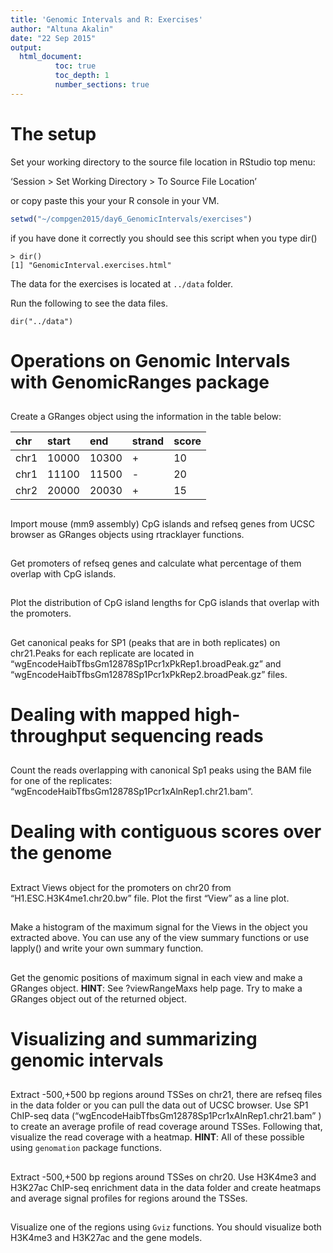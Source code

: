 ```yaml
---
title: 'Genomic Intervals and R: Exercises'
author: "Altuna Akalin"
date: "22 Sep 2015"
output: 
  html_document:
          toc: true
          toc_depth: 1
          number_sections: true
---
```




# The setup

Set your working directory to the source file location in RStudio top menu:

'Session > Set Working Directory > To Source File Location'

or copy paste this your your R console in your VM.

```r
setwd("~/compgen2015/day6_GenomicIntervals/exercises")

```

if you have done it correctly you should see this script when you type dir()


```
> dir()
[1] "GenomicInterval.exercises.html"
```

The data for the exercises is located at `../data` folder.

Run the following to see the data files.
```
dir("../data")
```

# Operations on Genomic Intervals with GenomicRanges package

##
Create a GRanges object using the information in the table below:

| chr  | start | end  |strand | score | 
| :--- |:------| :-----| :-----|:-----|
| chr1 | 10000 | 10300 |  +    | 10 |
| chr1 | 11100 | 11500 |  -    | 20 |
| chr2 | 20000 | 20030 |  +    | 15 |


##
Import mouse (mm9 assembly) CpG islands and refseq genes from UCSC browser as GRanges objects using rtracklayer functions.


##
Get promoters of refseq genes and calculate what percentage of them overlap with CpG islands.

## 
Plot the distribution of CpG island lengths for CpG islands that overlap with the 
promoters.

##
Get canonical peaks for SP1 (peaks that are in both replicates) on chr21.Peaks for each replicate are located in "wgEncodeHaibTfbsGm12878Sp1Pcr1xPkRep1.broadPeak.gz" and "wgEncodeHaibTfbsGm12878Sp1Pcr1xPkRep2.broadPeak.gz" files.

# Dealing with mapped high-throughput sequencing reads

## 
Count the reads overlapping with canonical Sp1 peaks using the BAM file for one of the replicates: "wgEncodeHaibTfbsGm12878Sp1Pcr1xAlnRep1.chr21.bam".

# Dealing with contiguous scores over the genome

## 
Extract Views object for the promoters on chr20 from "H1.ESC.H3K4me1.chr20.bw" file. Plot the first "View" as a line plot.

## 
Make a histogram of the maximum signal for the Views in the object you extracted above. You can use any of the view summary functions or use lapply() and write your own summary function.

## 
Get the genomic positions of maximum signal in each view and make a GRanges object. **HINT**: See ?viewRangeMaxs help page. Try to make a GRanges object out of the returned object.

# Visualizing and summarizing genomic intervals

##
Extract -500,+500 bp regions around TSSes on chr21, there are refseq files in the data folder or you can
pull the data out of UCSC browser. Use SP1 ChIP-seq data 
("wgEncodeHaibTfbsGm12878Sp1Pcr1xAlnRep1.chr21.bam" ) to create an average profile of read coverage around TSSes. Following that, visualize the read coverage with a heatmap. **HINT**: All of these possible using `genomation` package functions.

##
Extract -500,+500 bp regions around TSSes on chr20. Use H3K4me3 and H3K27ac ChIP-seq enrichment data in the data folder and create heatmaps and average signal profiles for regions around the TSSes.

## 
Visualize one of the regions using `Gviz` functions. You should visualize both H3K4me3 and H3K27ac and the gene models.
